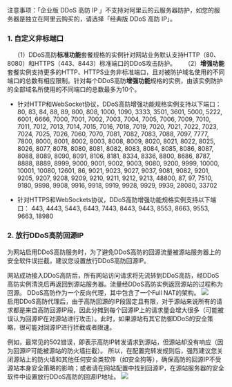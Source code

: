 注意事项：「企业版 DDoS 高防 IP 」不支持对阿里云的云服务器防护，如您的服务器是独立在阿里云购买的，请选择「经典版 DDoS 高防 IP」。
### 1. 自定义非标端口
&nbsp;&nbsp;&nbsp;&nbsp;（1）DDoS高防**标准功能**套餐规格的实例针对网站业务默认支持HTTP（80、8080）和HTTPS（443、8443）标准端口的DDoS攻击防护。
&nbsp;&nbsp;&nbsp;&nbsp;（2）**增强功能**套餐实例支持更多的HTTP、HTTPS业务非标准端口，且对被防护域名使用的不同端口的总数有相应限制。针对每个DDoS高防**增强功能**规格的实例，由该实例防护的全部域名所使用的不同端口的总数最多为10个。

* 针对HTTP和WebSocket协议，DDoS高防增强功能规格实例支持以下端口：
80, 83, 84, 88, 89, 800, 808, 1000, 1090, 3333, 3501, 3601, 5000, 5222, 6001, 6666, 7000, 7001, 7002, 7003, 7004, 7005, 7006, 7009, 7010, 7011, 7012, 7013, 7014, 7015, 7016, 7018, 7019, 7020, 7021, 7022, 7023, 7024, 7025, 7026, 7060, 7070, 7081, 7082, 7083, 7088, 7097, 7777, 7800, 8000, 8001, 8002, 8003, 8008, 8009, 8020, 8021, 8022, 8025, 8026, 8077, 8078, 8080, 8081, 8082, 8083, 8084, 8085, 8086, 8087, 8088, 8089, 8090, 8091, 8106, 8181, 8334, 8336, 8800, 8686, 8787, 8888, 8889, 8999, 9000, 9001, 9002, 9003, 9080, 9200, 9999, 10000, 10001, 10080, 12601, 86, 9021, 9023, 9027, 9037, 9081, 9082, 9201, 9205, 9207, 9208, 9209, 9210, 9211, 9212, 9213, 48800, 87, 97, 7510, 9180, 9898, 9908, 9916, 9918, 9919, 9928, 9929, 9939, 28080, 33702

* 针对HTTPS和WebSockets协议，DDoS高防增强功能规格实例支持以下端口：
443, 4443, 5443, 6443, 7443, 8443, 9443, 8553, 8663, 9553, 9663, 18980

### 2. 放行DDoS高防回源IP
为网站启用DDoS高防服务时，为了避免DDoS高防的回源流量被源站服务器上的安全软件误拦截，建议您设置放行DDoS高防回源IP。

网站成功接入DDoS高防后，所有网站访问请求将先流转到DDoS高防，经DDoS高防实例清洗后再返回到源站服务器。流量经DDoS高防实例返回源站的过程称为回源。
DDoS高防作为一个反向代理，其中包含了一个Full NAT的架构。
![](https://dn-odum9helk.qbox.me/FsN5_AvHKvwEMcFC6FFmNVl19Ocw)
<br>
启用DDoS高防代理后，由于高防回源的IP段固定且有限，对于源站来说所有的请求都是来自高防回源IP段，因此分摊到每个回源IP上的请求量会增大很多（可能被误认为回源IP在对源站进行攻击）。此时，如果源站有其它防御DDoS的安全策略，很可能对回源IP进行拦截或者限速。

例如，最常见的502错误，即表示高防IP转发请求到源站，但源站却没有响应（因为回源IP可能被源站的防火墙拦截）。
所以，在配置完转发规则后，强烈建议您关闭源站上的防火墙和其他任何安全类软件（如安全狗等），确保高防的回源IP不受源站本身安全策略的影响；或者请在网站配置中找到回源IP，在源站服务器的安全软件中设置放行DDoS高防的回源IP地址。
![](https://dn-odum9helk.qbox.me/FrnqjcF4oZ2q7K7ZugOD3mw6scZB)